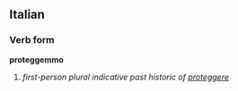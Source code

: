 ==Italian==
===Verb form===
'''proteggemmo'''

# ''first-person plural indicative past historic of [[proteggere]]''